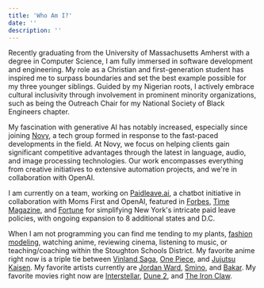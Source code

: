 ```yaml
---
title: 'Who Am I?'
date: ''
description: ''
---
```


Recently graduating from the University of Massachusetts Amherst with a degree in Computer Science, I am fully immersed in software development and engineering. My role as a Christian and first-generation student has inspired me to surpass boundaries and set the best example possible for my three younger siblings. Guided by my Nigerian roots, I actively embrace cultural inclusivity through involvement in prominent minority organizations, such as being the Outreach Chair for my National Society of Black Engineers chapter.

My fascination with generative AI has notably increased, especially since joining [Novy](https://www.linkedin.com/company/novyai/), a tech group formed in response to the fast-paced developments in the field. At Novy, we focus on helping clients gain significant competitive advantages through the latest in language, audio, and image processing technologies. Our work encompasses everything from creative initiatives to extensive automation projects, and we're in collaboration with OpenAI.

I am currently on a team, working on [Paidleave.ai](https://paidleave.ai/), a chatbot initiative in collaboration with Moms First and OpenAI, featured in [Forbes](https://forbes.com/sites/gemmaallen/2024/01/15/reshma-saujani-and-openai-bridge-gap-for-moms-with-new-paid-leave-tool/?sh=64170bc64122), [Time Magazine](https://time.com/6342280/ai-paid-leave-social-good/), and [Fortune](https://fortune.com/2023/12/05/openai-ai-chatbot-paid-leave-reshma-saujani/) for simplifying New York's intricate paid leave policies, with ongoing expansion to 8 additional states and D.C.

When I am not programming you can find me tending to my plants, [fashion modeling](/fashion), watching anime, reviewing cinema, listening to music, or teaching/coaching within the Stoughton Schools District. My favorite anime right now is a triple tie between [Vinland Saga](https://en.wikipedia.org/wiki/Vinland_Saga_(TV_series)), [One Piece](https://en.wikipedia.org/wiki/One_Piece), and [Jujutsu Kaisen](https://en.wikipedia.org/wiki/Jujutsu_Kaisen). My favorite artists currently are [Jordan Ward](https://genius.com/artists/Jordan-ward), [Smino](https://genius.com/artists/Smino), and [Bakar](https://genius.com/artists/Bakar). My favorite movies right now are [Interstellar](https://letterboxd.com/film/interstellar/), [Dune 2](https://letterboxd.com/film/dune-part-two/), and [The Iron Claw](https://letterboxd.com/film/the-iron-claw-2023/).